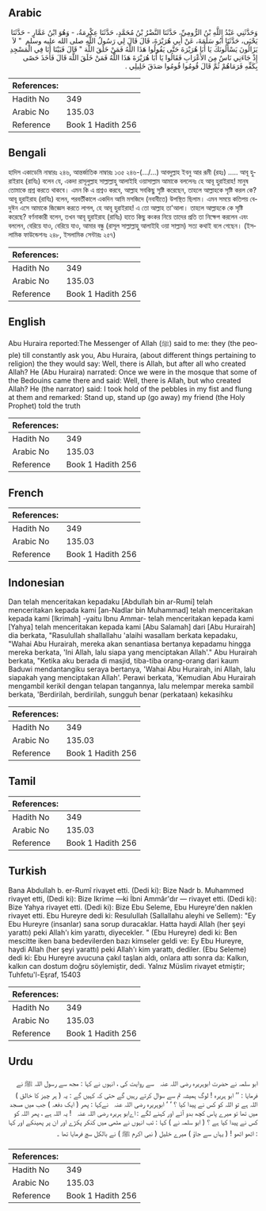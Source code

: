 ## Arabic


<div dir="rtl" lang="ar" style={{fontSize:'larger',backgroundColor:'#f8f9fa',padding:20}}>
وَحَدَّثَنِي عَبْدُ اللَّهِ بْنُ الرُّومِيِّ، حَدَّثَنَا النَّضْرُ بْنُ مُحَمَّدٍ، حَدَّثَنَا عِكْرِمَةُ، - وَهُوَ ابْنُ عَمَّارٍ - حَدَّثَنَا يَحْيَى، حَدَّثَنَا أَبُو سَلَمَةَ، عَنْ أَبِي هُرَيْرَةَ، قَالَ قَالَ لِي رَسُولُ اللَّهِ صلى الله عليه وسلم ‏ "‏ لاَ يَزَالُونَ يَسْأَلُونَكَ يَا أَبَا هُرَيْرَةَ حَتَّى يَقُولُوا هَذَا اللَّهُ فَمَنْ خَلَقَ اللَّهَ ‏"‏ قَالَ فَبَيْنَا أَنَا فِي الْمَسْجِدِ إِذْ جَاءَنِي نَاسٌ مِنَ الأَعْرَابِ فَقَالُوا يَا أَبَا هُرَيْرَةَ هَذَا اللَّهُ فَمَنْ خَلَقَ اللَّهَ قَالَ فَأَخَذَ حَصًى بِكَفِّهِ فَرَمَاهُمْ ثُمَّ قَالَ قُومُوا قُومُوا صَدَقَ خَلِيلِي ‏.‏
</div>
<div style={{backgroundColor:'#f8f9fa',padding:20, marginBottom: 10}}><table> <thead> <tr> <th>References:</th> <th></th> </tr> </thead> <tbody><tr><td>Hadith No</td><td>349</td></tr><tr><td>Arabic No</td><td>135.03</td></tr><tr><td>Reference</td><td>Book 1 Hadith 256</td></tr></tbody></table></div>

## Bengali


<div dir="ltr" lang="bn" style={{fontSize:'larger',backgroundColor:'#f8f9fa',padding:20}}>
হাদিস একাডেমি নাম্বারঃ ২৪৬, আন্তর্জাতিক নাম্বারঃ ১৩৫ ২৪৬-(.../...) আবদুল্লাহ ইবনু আর রূমী (রহঃ) ..... আবূ হুরাইরাহ (রাযিঃ) বলেন যে, একদা রাসূলুল্লাহ সাল্লাল্লাহু আলাইহি ওয়াসাল্লাম আমাকে বললেনঃ হে আবূ হুরাইরাহ! মানুষ তোমাকে প্রশ্ন করতে থাকবে। এমন কি এ প্রশ্নও করবে, আল্লাহ সবকিছু সৃষ্টি করেছেন, তাহলে আল্লাহকে সৃষ্টি করল কে? আবূ হুরাইরাহ (রাযিঃ) বলেন, পরবর্তীকালে একদিন আমি মসজিদে (নবাবীতে) উপস্থিত ছিলাম। এমন সময়ে কতিপয় বেদুঈন এসে আমাকে জিজ্ঞেস করতে লাগল, হে আবূ হুরাইরাহ! এ তো আল্লাহ তা'আলা। তাহলে আল্লাহকে কে সৃষ্টি করেছে? বর্ণনাকারী বলেন, তখন আবূ হুরাইরাহ (রাযিঃ) হাতে কিছু কংকর নিয়ে তাদের প্রতি তা নিক্ষেপ করলেন এবং বললেন, বেরিয়ে যাও, বেরিয়ে যাও, আমার বন্ধু (রাসূল সাল্লাল্লাহু আলাইহি ওয়া সাল্লাম) সত্য কথাই বলে গেছেন। (ইসলামিক ফাউন্ডেশনঃ ২৪৮, ইসলামিক সেন্টারঃ ২৫৭)
</div>
<div style={{backgroundColor:'#f8f9fa',padding:20, marginBottom: 10}}><table> <thead> <tr> <th>References:</th> <th></th> </tr> </thead> <tbody><tr><td>Hadith No</td><td>349</td></tr><tr><td>Arabic No</td><td>135.03</td></tr><tr><td>Reference</td><td>Book 1 Hadith 256</td></tr></tbody></table></div>

## English


<div dir="ltr" lang="en" style={{fontSize:'larger',backgroundColor:'#f8f9fa',padding:20}}>
Abu Huraira reported:The Messenger of Allah (ﷺ) said to me: they (the people) till constantly ask you, Abu Huraira, (about different things pertaining to religion) the they would say: Well, there is Allah, but after all who created Allah? He (Abu Huraira) narrated: Once we were in the mosque that some of the Bedouins came there and said: Well, there is Allah, but who created Allah? He (the narrator) said: I took hold of the pebbles in my fist and flung at them and remarked: Stand up, stand up (go away) my friend (the Holy Prophet) told the truth
</div>
<div style={{backgroundColor:'#f8f9fa',padding:20, marginBottom: 10}}><table> <thead> <tr> <th>References:</th> <th></th> </tr> </thead> <tbody><tr><td>Hadith No</td><td>349</td></tr><tr><td>Arabic No</td><td>135.03</td></tr><tr><td>Reference</td><td>Book 1 Hadith 256</td></tr></tbody></table></div>

## French


<div dir="ltr" lang="fr" style={{fontSize:'larger',backgroundColor:'#f8f9fa',padding:20}}>

</div>
<div style={{backgroundColor:'#f8f9fa',padding:20, marginBottom: 10}}><table> <thead> <tr> <th>References:</th> <th></th> </tr> </thead> <tbody><tr><td>Hadith No</td><td>349</td></tr><tr><td>Arabic No</td><td>135.03</td></tr><tr><td>Reference</td><td>Book 1 Hadith 256</td></tr></tbody></table></div>

## Indonesian


<div dir="ltr" lang="id" style={{fontSize:'larger',backgroundColor:'#f8f9fa',padding:20}}>
Dan telah menceritakan kepadaku [Abdullah bin ar-Rumi] telah menceritakan kepada kami [an-Nadlar bin Muhammad] telah menceritakan kepada kami [Ikrimah] -yaitu Ibnu Ammar- telah menceritakan kepada kami [Yahya] telah menceritakan kepada kami [Abu Salamah] dari [Abu Hurairah] dia berkata, "Rasulullah shallallahu 'alaihi wasallam berkata kepadaku, "Wahai Abu Hurairah, mereka akan senantiasa bertanya kepadamu hingga mereka berkata, 'Ini Allah, lalu siapa yang menciptakan Allah'." Abu Hurairah berkata, "Ketika aku berada di masjid, tiba-tiba orang-orang dari kaum Baduwi mendantangiku seraya bertanya, 'Wahai Abu Hurairah, ini Allah, lalu siapakah yang menciptakan Allah'. Perawi berkata, 'Kemudian Abu Hurairah mengambil kerikil dengan telapan tangannya, lalu melempar mereka sambil berkata, 'Berdirilah, berdirilah, sungguh benar (perkataan) kekasihku
</div>
<div style={{backgroundColor:'#f8f9fa',padding:20, marginBottom: 10}}><table> <thead> <tr> <th>References:</th> <th></th> </tr> </thead> <tbody><tr><td>Hadith No</td><td>349</td></tr><tr><td>Arabic No</td><td>135.03</td></tr><tr><td>Reference</td><td>Book 1 Hadith 256</td></tr></tbody></table></div>

## Tamil


<div dir="ltr" lang="ta" style={{fontSize:'larger',backgroundColor:'#f8f9fa',padding:20}}>

</div>
<div style={{backgroundColor:'#f8f9fa',padding:20, marginBottom: 10}}><table> <thead> <tr> <th>References:</th> <th></th> </tr> </thead> <tbody><tr><td>Hadith No</td><td>349</td></tr><tr><td>Arabic No</td><td>135.03</td></tr><tr><td>Reference</td><td>Book 1 Hadith 256</td></tr></tbody></table></div>

## Turkish


<div dir="ltr" lang="tr" style={{fontSize:'larger',backgroundColor:'#f8f9fa',padding:20}}>
Bana Abdullah b. er-Rumî rivayet etti. (Dedi ki): Bize Nadr b. Muhammed rivayet etti, (Dedi ki): Bize Ikrime —ki İbni Ammâr'dır — rivayet etti. (Dedi ki): Bize Yahya rivayet etti. (Dedi ki): Bize Ebu Seleme, Ebu Hureyre'den naklen rivayet etti. Ebu Hureyre dedi ki: Resulullah (Sallallahu aleyhi ve Sellem): "Ey Ebu Hureyre (insanlar) sana sorup duracaklar. Hatta haydi Allah (her şeyi yarattı) peki Allah'ı kim yarattı, diyecekler. " (Ebu Hureyre) dedi ki: Ben mescitte iken bana bedevilerden bazı kimseler geldi ve: Ey Ebu Hureyre, haydi Allah (her şeyi yarattı) peki Allah'ı kim yarattı, dediler. (Ebu Seleme) dedi ki: Ebu Hureyre avucuna çakıl taşlan aldı, onlara attı sonra da: Kalkın, kalkın can dostum doğru söylemiştir, dedi. Yalnız Müslim rivayet etmiştir; Tuhfetu'l-Eşraf, 15403
</div>
<div style={{backgroundColor:'#f8f9fa',padding:20, marginBottom: 10}}><table> <thead> <tr> <th>References:</th> <th></th> </tr> </thead> <tbody><tr><td>Hadith No</td><td>349</td></tr><tr><td>Arabic No</td><td>135.03</td></tr><tr><td>Reference</td><td>Book 1 Hadith 256</td></tr></tbody></table></div>

## Urdu


<div dir="rtl" lang="ur" style={{fontSize:'larger',backgroundColor:'#f8f9fa',padding:20}}>
ابو سلمہ نے حضرت ابوہریرہ ‌رضی ‌اللہ ‌عنہ ‌ ‌ سے روایت کی ، انہوں نے کہا : مجھ سے رسول اللہ ﷺ نے فرمایا : ’’ ابو ہریرہ ! لوگ ہمیشہ تم سے سوال کرتے رہیں گے حتی کہ کہیں گے : یہ ( ہر چیز کا خالق ) اللہ ہے تو اللہ کو کس نے پیدا کیا ؟ ‘ ‘ ابوہریرہ ‌رضی ‌اللہ ‌عنہ ‌ ‌ نےکہا : پھر ( ایک دفعہ ) جب میں مسجد میں تھا تو میرے پاس کچھ بدو آئے اور کہنے لگے : اےابو ہریرہ ‌رضی ‌اللہ ‌عنہ ‌ ‌ ! یہ اللہ ہے ، پھر اللہ کو کس نے پیدا کیا ہے ؟ ( ابو سلمہ نے ) کہا : تب انہوں نے مٹھی میں کنکر پکڑے اور ان پر پھینکے اور کہا : اٹھو اٹھو ! ( یہاں سے جاؤ ) میرے خلیل ( نبی اکرم ﷺ ) نے بالکل سچ فرمایا تھا ۔
</div>
<div style={{backgroundColor:'#f8f9fa',padding:20, marginBottom: 10}}><table> <thead> <tr> <th>References:</th> <th></th> </tr> </thead> <tbody><tr><td>Hadith No</td><td>349</td></tr><tr><td>Arabic No</td><td>135.03</td></tr><tr><td>Reference</td><td>Book 1 Hadith 256</td></tr></tbody></table></div>